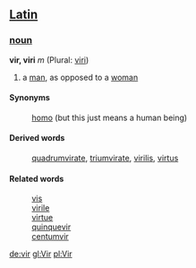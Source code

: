 ==[[Latin]]==
===[[noun]]===
'''vir, viri''' ''m'' (Plural: [[viri]])

# a [[man]], as opposed to a [[woman]]

====Synonyms====
: [[homo]] (but this just means a human being)
====Derived words====
: [[quadrumvirate]], [[triumvirate]], [[virilis]], [[virtus]]

====Related words====
: [[vis]]
: [[virile]]
: [[virtue]]
: [[quinquevir]]
: [[centumvir]]

[[de:vir]]
[[gl:Vir]]
[[pl:Vir]]